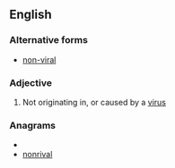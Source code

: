 ==English==

===Alternative forms===
*[[non-viral]]

===Adjective===
{{en-adj|-}}

# Not originating in, or caused by a [[virus]]

===Anagrams===
* {{alphagram|ailnnorv}}
* [[nonrival#English|nonrival]]